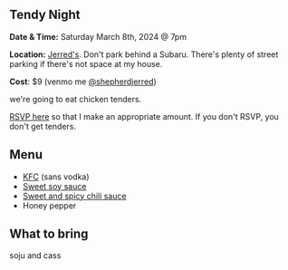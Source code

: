 
<Layout title="Halal Boneless KFC">
<div class="grid justify-center dark:bg-black">
<article class="prose dark:prose-invert mt-10 mb-10 ml-5 mr-5">

# Tendy Night

**Date & Time:** Saturday March 8th, 2024 @ 7pm

**Location:** [Jerred's](https://maps.app.goo.gl/ctWz6UL4yzFPi57PA). Don't park behind a Subaru. There's plenty of street parking if there's not space at my house.

**Cost**: $9 (venmo me [@shepherdjerred](https://account.venmo.com/u/shepherdjerred))

we're going to eat chicken tenders.

[RSVP here](https://strawpoll.com/w4nWrAoPdyA) so that I make an appropriate amount. If you don't RSVP, you don't get tenders.

## Menu

- [KFC](https://www.seriouseats.com/korean-fried-chicken-recipe) (sans vodka)
- [Sweet soy sauce](https://www.seriouseats.com/sweet-soy-sauce-korean-fried-chicken-recipe)
- [Sweet and spicy chili sauce](https://www.seriouseats.com/sweet-and-spicy-chili-sauce-korean-fried-chicken-recipe)
- Honey pepper

## What to bring

soju and cass

</article>
</div>
</Layout>
